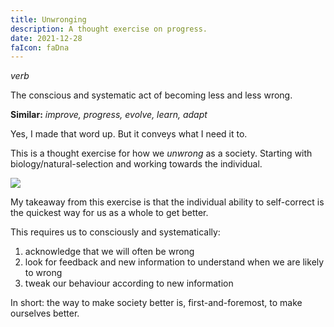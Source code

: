 ```yaml
---
title: Unwronging
description: A thought exercise on progress.
date: 2021-12-28
faIcon: faDna
---
```



<Card heading="Unwronging">
  <p className="text-sm">
    <i>verb</i>
  </p>
  <p>The conscious and systematic act of becoming less and less wrong.</p>
  <p>
    <b>Similar:</b>
    <i> improve, progress, evolve, learn, adapt</i>
  </p>
</Card>

<p>Yes, I made that word up. But it conveys what I need it to.</p>

This is a thought exercise for how we _unwrong_ as a society. Starting with
biology/natural-selection and working towards the individual.

![](./images/unwronging.png)

My takeaway from this exercise is that the individual ability to self-correct
is the quickest way for us as a whole to get better.

This requires us to consciously and systematically:

1. acknowledge that we will often be wrong
1. look for feedback and new information to understand when we are likely to wrong
1. tweak our behaviour according to new information

In short: the way to make society better is, first-and-foremost, to make ourselves better.
